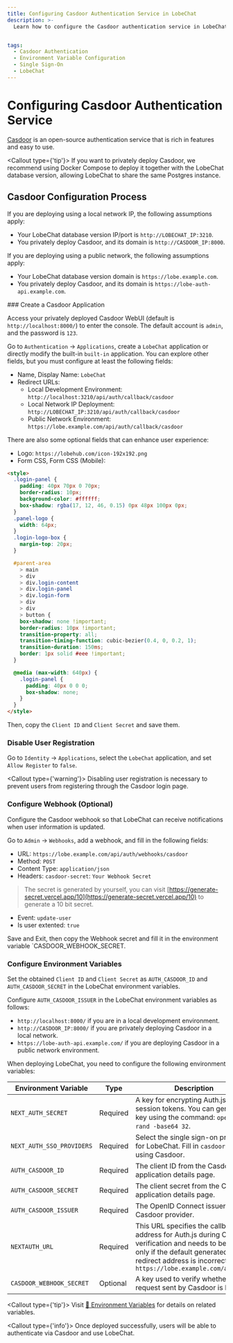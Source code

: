 ```yaml
---
title: Configuring Casdoor Authentication Service in LobeChat
description: >-
  Learn how to configure the Casdoor authentication service in LobeChat, including deployment, creation, permission settings, and environment variables.


tags:
  - Casdoor Authentication
  - Environment Variable Configuration
  - Single Sign-On
  - LobeChat
---
```


# Configuring Casdoor Authentication Service

[Casdoor](https://github.com/casdoor/casdoor) is an open-source authentication service that is rich in features and easy to use.

<Callout type={'tip'}>
  If you want to privately deploy Casdoor, we recommend using Docker Compose to deploy it together
  with the LobeChat database version, allowing LobeChat to share the same Postgres instance.
</Callout>

## Casdoor Configuration Process

If you are deploying using a local network IP, the following assumptions apply:

- Your LobeChat database version IP/port is `http://LOBECHAT_IP:3210`.
- You privately deploy Casdoor, and its domain is `http://CASDOOR_IP:8000`.

If you are deploying using a public network, the following assumptions apply:

- Your LobeChat database version domain is `https://lobe.example.com`.
- You privately deploy Casdoor, and its domain is `https://lobe-auth-api.example.com`.

<Steps>
  ### Create a Casdoor Application

  Access your privately deployed Casdoor WebUI (default is `http://localhost:8000/`) to enter the console. The default account is `admin`, and the password is `123`.

  Go to `Authentication` -> `Applications`, create a `LobeChat` application or directly modify the built-in `built-in` application. You can explore other fields, but you must configure at least the following fields:

  - Name, Display Name: `LobeChat`
  - Redirect URLs:
    - Local Development Environment: `http://localhost:3210/api/auth/callback/casdoor`
    - Local Network IP Deployment: `http://LOBECHAT_IP:3210/api/auth/callback/casdoor`
    - Public Network Environment: `https://lobe.example.com/api/auth/callback/casdoor`

  There are also some optional fields that can enhance user experience:

  - Logo: `https://lobehub.com/icon-192x192.png`
  - Form CSS, Form CSS (Mobile):

  ```html
  <style>
    .login-panel {
      padding: 40px 70px 0 70px;
      border-radius: 10px;
      background-color: #ffffff;
      box-shadow: rgba(17, 12, 46, 0.15) 0px 48px 100px 0px;
    }
    .panel-logo {
      width: 64px;
    }
    .login-logo-box {
      margin-top: 20px;
    }

    #parent-area
      > main
      > div
      > div.login-content
      > div.login-panel
      > div.login-form
      > div
      > div
      > button {
      box-shadow: none !important;
      border-radius: 10px !important;
      transition-property: all;
      transition-timing-function: cubic-bezier(0.4, 0, 0.2, 1);
      transition-duration: 150ms;
      border: 1px solid #eee !important;
    }

    @media (max-width: 640px) {
      .login-panel {
        padding: 40px 0 0 0;
        box-shadow: none;
      }
    }
  </style>
  ```

  Then, copy the `Client ID` and `Client Secret` and save them.

  ### Disable User Registration

  Go to `Identity` -> `Applications`, select the `LobeChat` application, and set `Allow Register` to `false`.

  <Callout type={'warning'}>
    Disabling user registration is necessary to prevent users from registering through the Casdoor login page.
  </Callout>

  ### Configure Webhook (Optional)

  Configure the Casdoor webhook so that LobeChat can receive notifications when user information is updated.

  Go to `Admin` -> `Webhooks`, add a webhook, and fill in the following fields:

  - URL: `https://lobe.example.com/api/auth/webhooks/casdoor`
  - Method: `POST`
  - Content Type: `application/json`
  - Headers: `casdoor-secret`: `Your Webhook Secret`

  > The secret is generated by yourself, you can visit [https://generate-secret.vercel.app/10](https://generate-secret.vercel.app/10) to generate a 10 bit secret.

  - Event: `update-user`
  - Is user extented: `true`

  Save and Exit, then copy the Webhook secret and fill it in the environment variable \`CASDOOR\_WEBHOOK\_SECRET.

  ### Configure Environment Variables

  Set the obtained `Client ID` and `Client Secret` as `AUTH_CASDOOR_ID` and `AUTH_CASDOOR_SECRET` in the LobeChat environment variables.

  Configure `AUTH_CASDOOR_ISSUER` in the LobeChat environment variables as follows:

  - `http://localhost:8000/` if you are in a local development environment.
  - `http://CASDOOR_IP:8000/` if you are privately deploying Casdoor in a local network.
  - `https://lobe-auth-api.example.com/` if you are deploying Casdoor in a public network environment.

  When deploying LobeChat, you need to configure the following environment variables:

  | Environment Variable      | Type     | Description                                                                                                                                                                                        |
  | ------------------------- | -------- | -------------------------------------------------------------------------------------------------------------------------------------------------------------------------------------------------- |
  | `NEXT_AUTH_SECRET`        | Required | A key for encrypting Auth.js session tokens. You can generate a key using the command: `openssl rand -base64 32`.                                                                                  |
  | `NEXT_AUTH_SSO_PROVIDERS` | Required | Select the single sign-on provider for LobeChat. Fill in `casdoor` for using Casdoor.                                                                                                              |
  | `AUTH_CASDOOR_ID`         | Required | The client ID from the Casdoor application details page.                                                                                                                                           |
  | `AUTH_CASDOOR_SECRET`     | Required | The client secret from the Casdoor application details page.                                                                                                                                       |
  | `AUTH_CASDOOR_ISSUER`     | Required | The OpenID Connect issuer for the Casdoor provider.                                                                                                                                                |
  | `NEXTAUTH_URL`            | Required | This URL specifies the callback address for Auth.js during OAuth verification and needs to be set only if the default generated redirect address is incorrect. `https://lobe.example.com/api/auth` |
  | `CASDOOR_WEBHOOK_SECRET`  | Optional | A key used to verify whether the request sent by Casdoor is legal.                                                                                                                                 |

  <Callout type={'tip'}>
    Visit [📘 Environment Variables](/docs/self-hosting/environment-variables/auth#casdoor) for
    details on related variables.
  </Callout>
</Steps>

<Callout type={'info'}>
  Once deployed successfully, users will be able to authenticate via Casdoor and use LobeChat.
</Callout>
